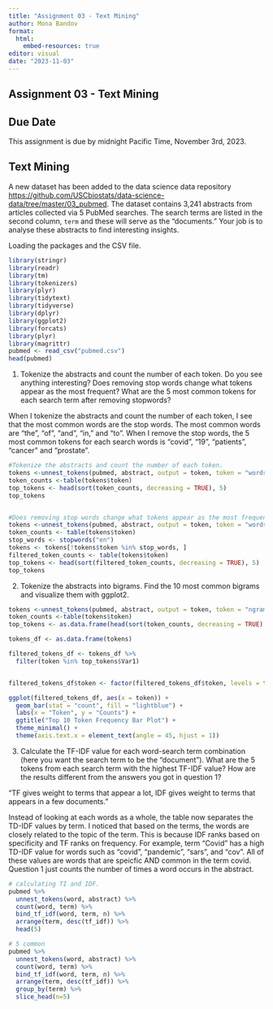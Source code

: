 ```yaml
---
title: "Assignment 03 - Text Mining"
author: Mona Bandov
format:
  html:
    embed-resources: true
editor: visual
date: "2023-11-03"
---
```


## Assignment 03 - Text Mining

## **Due Date**

This assignment is due by midnight Pacific Time, November 3rd, 2023.

## **Text Mining**

A new dataset has been added to the data science data repository <https://github.com/USCbiostats/data-science-data/tree/master/03_pubmed>. The dataset contains 3,241 abstracts from articles collected via 5 PubMed searches. The search terms are listed in the second column, `term` and these will serve as the "documents." Your job is to analyse these abstracts to find interesting insights.

Loading the packages and the CSV file.

```r
library(stringr)
library(readr)
library(tm)
library(tokenizers)
library(plyr)
library(tidytext)
library(tidyverse)
library(dplyr)
library(ggplot2)
library(forcats)
library(plyr)
library(magrittr)
pubmed <- read_csv("pubmed.csv")
head(pubmed)
```

1.  Tokenize the abstracts and count the number of each token. Do you see anything interesting? Does removing stop words change what tokens appear as the most frequent? What are the 5 most common tokens for each search term after removing stopwords?

When I tokenize the abstracts and count the number of each token, I see that the most common words are the stop words. The most common words are "the", "of", "and", "in," and "to". When I remove the stop words, the 5 most common tokens for each search words is "covid", "19", "patients", "cancer" and "prostate".

```r
#Tokenize the abstracts and count the number of each token.
tokens <-unnest_tokens(pubmed, abstract, output = token, token = "words")
token_counts <-table(tokens$token)
top_tokens <- head(sort(token_counts, decreasing = TRUE), 5)
top_tokens


#Does removing stop words change what tokens appear as the most frequent? 
tokens <-unnest_tokens(pubmed, abstract, output = token, token = "words")
token_counts <- table(tokens$token)
stop_words <- stopwords("en")
tokens <- tokens[!tokens$token %in% stop_words, ]
filtered_token_counts <- table(tokens$token)
top_tokens <- head(sort(filtered_token_counts, decreasing = TRUE), 5)
top_tokens

```

2.  Tokenize the abstracts into bigrams. Find the 10 most common bigrams and visualize them with ggplot2.

```r


tokens <-unnest_tokens(pubmed, abstract, output = token, token = "ngrams", n=2)
token_counts <-table(tokens$token)
top_tokens <- as.data.frame(head(sort(token_counts, decreasing = TRUE),10))

tokens_df <- as.data.frame(tokens)

filtered_tokens_df <- tokens_df %>%
  filter(token %in% top_tokens$Var1)


filtered_tokens_df$token <- factor(filtered_tokens_df$token, levels = top_tokens$Var1)

ggplot(filtered_tokens_df, aes(x = token)) +
  geom_bar(stat = "count", fill = "lightblue") + 
  labs(x = "Token", y = "Counts") +
  ggtitle("Top 10 Token Frequency Bar Plot") +
  theme_minimal() +
  theme(axis.text.x = element_text(angle = 45, hjust = 1))
```

3.  Calculate the TF-IDF value for each word-search term combination (here you want the search term to be the "document"). What are the 5 tokens from each search term with the highest TF-IDF value? How are the results different from the answers you got in question 1?

"TF gives weight to terms that appear a lot, IDF gives weight to terms that appears in a few documents."

Instead of looking at each words as a whole, the table now separates the TD-IDF values by term. I noticed that based on the terms, the words are closely related to the topic of the term. This is because IDF ranks based on specificity and TF ranks on frequency. For example, term "Covid" has a high TD-IDF value for words such as "covid", "pandemic", "sars", and "cov". All of these values are words that are speicfic AND common in the term covid. Question 1 just counts the number of times a word occurs in the abstract.

```r


# calculating TI and IDF.
pubmed %>%
  unnest_tokens(word, abstract) %>%
  count(word, term) %>%
  bind_tf_idf(word, term, n) %>%
  arrange(term, desc(tf_idf)) %>%
  head(5)

# 5 common 
pubmed %>%
  unnest_tokens(word, abstract) %>%
  count(word, term) %>%
  bind_tf_idf(word, term, n) %>%
  arrange(term, desc(tf_idf)) %>% 
  group_by(term) %>%
  slice_head(n=5) 






```

